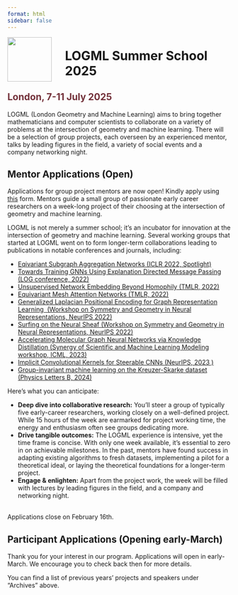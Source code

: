 ```yaml
---
format: html
sidebar: false
---
```



<style>
  .header {
  padding: 1px;
  background: black url(img/header.jpg) center center no-repeat;;
-webkit-background-size: cover;
-moz-background-size: cover;
-o-background-size: cover;
background-size: cover;
height: 300px;
}
  
  .hero {
  height: 800px;
}
</style>

<img src="img/logo.png" align="left" width="100px" style="margin-right: 30px" />

<h1>LOGML Summer School 2025</h1>

<h2 style="color: #73313a">London, 7-11 July 2025</h2>

<p>LOGML (London Geometry and Machine Learning) aims to bring together mathematicians and computer scientists to collaborate on a variety of problems at the intersection of geometry and machine learning. There will be a selection of group projects, each overseen by an experienced mentor, talks by leading figures in the field, a variety of social events and a company networking night.</p>

::: {.callout-note}
## Mentor Applications (Open)
Applications for group project mentors are now open! Kindly apply using [this](https://forms.office.com/pages/responsepage.aspx?id=B3WJK4zudUWDC0-CZ8PTB1ijC_suxSlEkBrY_Oypg69UMENHSjNMQVVGWjVEWUswUFFNMk85TU9NUC4u&route=shorturl) form. 
Mentors guide a small group of passionate early career researchers on a week-long project of their choosing at the intersection of geometry and machine learning.

LOGML is not merely a summer school; it's an incubator for innovation at the intersection of geometry and machine learning. Several working groups that started at LOGML went on to form longer-term collaborations leading to publications in notable conferences and journals, including:


* [Eqivariant Subgraph Aggregation Networks (ICLR 2022, Spotlight)](https://openreview.net/pdf?id=dFbKQaRk15w)
* [Towards Training GNNs Using Explanation Directed Message Passing (LOG conference, 2022)](https://proceedings.mlr.press/v198/giunchiglia22a.html)
* [Unsupervised Network Embedding Beyond Homophily (TMLR, 2022)](https://openreview.net/pdf?id=sRgvmXjrmg)
* [Equivariant Mesh Attention Networks (TMLR, 2022)](https://arxiv.org/pdf/2205.10662.pdf)
* [Generalized Laplacian Positional Encoding for Graph Representation Learning  (Workshop on Symmetry and Geometry in Neural Representations, NeurIPS 2022)](https://openreview.net/pdf?id=BNhhZwAlVNC)
* [Surfing on the Neural Sheaf (Workshop on Symmetry and Geometry in Neural Representations, NeurIPS 2022)](https://openreview.net/pdf?id=xOXFkyRzTlu)
* [Accelerating Molecular Graph Neural Networks via Knowledge Distillation (Synergy of Scientific and Machine Learning Modeling workshop, ICML, 2023)](https://syns-ml.github.io/2023/assets/papers/67.pdf)
* [Implicit Convolutional Kernels for Steerable CNNs (NeurIPS, 2023 )](https://arxiv.org/abs/2212.06096)
* [Group-invariant machine learning on the Kreuzer-Skarke dataset (Physics Letters B, 2024)](https://www.sciencedirect.com/science/article/pii/S0370269324005549?via%3Dihub)

Here's what you can anticipate:

* <strong>Deep dive into collaborative research:</strong> You'll steer a group of typically five early-career researchers, working closely on a well-defined project. While 15 hours of the week are earmarked for project working time, the energy and enthusiasm often see groups dedicating more.
* <strong>Drive tangible outcomes:</strong> The LOGML experience is intensive, yet the time frame is concise. With only one week available, it's essential to zero in on achievable milestones. In the past, mentors have found success in adapting existing algorithms to fresh datasets, implementing a pilot for a theoretical ideal, or laying the theoretical foundations for a longer-term project.
* <strong>Engage & enlighten:</strong> Apart from the project work, the week will be filled with lectures by leading figures in the field, and a company and networking night.



<br>Applications close on February 16th.

:::

::: {.callout-note}
## Participant Applications (Opening early-March)
Thank you for your interest in our program. Applications will open in early-March. We encourage you to check back then for more details. 

:::

<p>You can find a list of previous years' projects and speakers under "Archives" above.</p>

